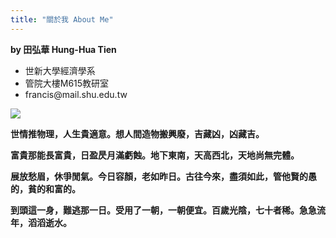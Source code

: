 ```yaml
---
title: "關於我 About Me"
---
```



**by 田弘華 Hung-Hua Tien**

- 世新大學經濟學系
- 管院大樓M615教研室 
- francis@mail.shu.edu.tw 

![](bigflowerfrancis.jpg)

**世情推物理，人生貴適意。想人間造物搬興廢，吉藏凶，凶藏吉。**

**富貴那能長富貴，日盈昃月滿虧蝕。地下東南，天高西北，天地尚無完體。**

**展放愁眉，休爭閒氣。今日容顏，老如昨日。古往今來，盡須如此，管他賢的愚的，貧的和富的。**

**到頭這一身，難逃那一日。受用了一朝，一朝便宜。百歲光陰，七十者稀。急急流年，滔滔逝水。**

